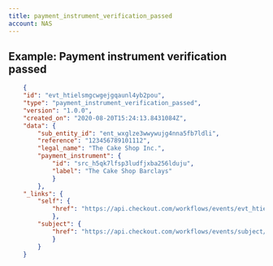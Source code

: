```yaml
---
title: payment_instrument_verification_passed
account: NAS
---
```


## Example: Payment instrument verification passed

```json
    {
    "id": "evt_htielsmgcwgejgqaunl4yb2pou",
    "type": "payment_instrument_verification_passed",
    "version": "1.0.0",
    "created_on": "2020-08-20T15:24:13.8431084Z",
    "data": {
        "sub_entity_id": "ent_wxglze3wwywujg4nna5fb7ldli",
        "reference": "123456789101112",
        "legal_name": "The Cake Shop Inc.",
        "payment_instrument": {
            "id": "src_h5qk7lfsp3ludfjxba256lduju",
            "label": "The Cake Shop Barclays"
            }
        },
    "_links": {
        "self": {
            "href": "https://api.checkout.com/workflows/events/evt_htielsmgcwgejgqaunl4yb2pou"
            },
        "subject": {
            "href": "https://api.checkout.com/workflows/events/subject/pay_jlfj2ful7z3u5lbykhy5lzezvm"
            }
        }
    }
```


